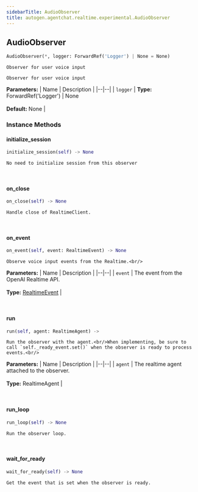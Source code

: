 ```yaml
---
sidebarTitle: AudioObserver
title: autogen.agentchat.realtime.experimental.AudioObserver
---
```

<h2 id="autogen.agentchat.realtime.experimental.AudioObserver" class="doc doc-heading">
    <code class="doc-symbol doc-symbol-heading doc-symbol-class"></code>
    <span class="doc doc-object-name doc-class-name">AudioObserver</span>
</h2>

```python
AudioObserver(*, logger: ForwardRef('Logger') | None = None)
```

    Observer for user voice input
    
    Observer for user voice input

<b>Parameters:</b>
| Name | Description |
|--|--|
| `logger` | **Type:** ForwardRef('Logger') \| None<br/><br/>**Default:** None |

### Instance Methods

<code class="doc-symbol doc-symbol-heading doc-symbol-method"></code>
#### initialize_session

```python
initialize_session(self) -> None
```

    No need to initialize session from this observer

<br />

<code class="doc-symbol doc-symbol-heading doc-symbol-method"></code>
#### on_close

```python
on_close(self) -> None
```

    Handle close of RealtimeClient.

<br />

<code class="doc-symbol doc-symbol-heading doc-symbol-method"></code>
#### on_event

```python
on_event(self, event: RealtimeEvent) -> None
```

    Observe voice input events from the Realtime.<br/>

<b>Parameters:</b>
| Name | Description |
|--|--|
| `event` | The event from the OpenAI Realtime API.<br/><br/>**Type:** [RealtimeEvent](/docs/api-reference/autogen/agentchat/realtime/experimental/realtime_events/RealtimeEvent) |

<br />

<code class="doc-symbol doc-symbol-heading doc-symbol-method"></code>
#### run

```python
run(self, agent: RealtimeAgent) -> 
```

    Run the observer with the agent.<br/>When implementing, be sure to call `self._ready_event.set()` when the observer is ready to process events.<br/>

<b>Parameters:</b>
| Name | Description |
|--|--|
| `agent` | The realtime agent attached to the observer.<br/><br/>**Type:** RealtimeAgent |

<br />

<code class="doc-symbol doc-symbol-heading doc-symbol-method"></code>
#### run_loop

```python
run_loop(self) -> None
```

    Run the observer loop.

<br />

<code class="doc-symbol doc-symbol-heading doc-symbol-method"></code>
#### wait_for_ready

```python
wait_for_ready(self) -> None
```

    Get the event that is set when the observer is ready.

<br />